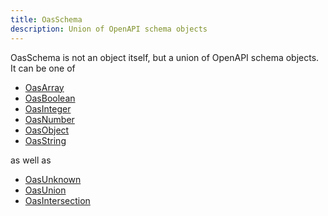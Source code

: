 ```yaml
---
title: OasSchema
description: Union of OpenAPI schema objects
---
```


OasSchema is not an object itself, but a union of OpenAPI schema objects. It can be one of

- [OasArray](/open-api/oas-array)
- [OasBoolean](/open-api/oas-boolean)
- [OasInteger](/open-api/oas-integer)
- [OasNumber](/open-api/oas-number)
- [OasObject](/open-api/oas-object)
- [OasString](/open-api/oas-string)

as well as

- [OasUnknown](/open-api/oas-unknown)
- [OasUnion](/open-api/oas-union)
- [OasIntersection](/open-api/oas-intersection)
